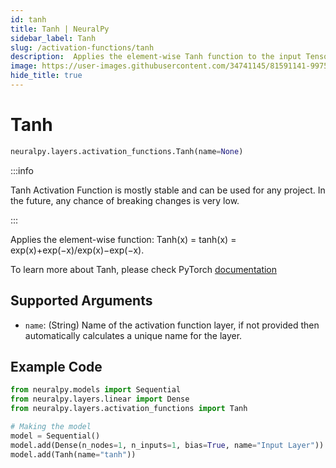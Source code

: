 ```yaml
---
id: tanh
title: Tanh | NeuralPy
sidebar_label: Tanh
slug: /activation-functions/tanh
description:  Applies the element-wise Tanh function to the input Tensor
image: https://user-images.githubusercontent.com/34741145/81591141-99752900-93d9-11ea-9ef6-cc2c68daaa19.png
hide_title: true
---
```


# Tanh

```python
neuralpy.layers.activation_functions.Tanh(name=None)
```

:::info

Tanh Activation Function is mostly stable and can be used for any project. In the future, any chance of breaking changes is very low.

:::

Applies the element-wise function: Tanh(x) = tanh(x) = exp(x)+exp(−x)/exp(x)−exp(−x).

To learn more about Tanh, please check PyTorch [documentation](https://pytorch.org/docs/stable/generated/torch.nn.Tanh.html#torch.nn.Tanh)

## Supported Arguments

- `name`: (String) Name of the activation function layer, if not provided then automatically calculates a unique name for the layer.

## Example Code

```python
from neuralpy.models import Sequential
from neuralpy.layers.linear import Dense
from neuralpy.layers.activation_functions import Tanh

# Making the model
model = Sequential()
model.add(Dense(n_nodes=1, n_inputs=1, bias=True, name="Input Layer"))
model.add(Tanh(name="tanh"))
```
